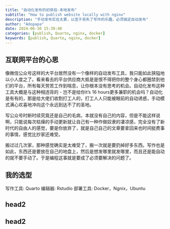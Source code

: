 ```yaml
---
title: "自动化发布的初体验-本地发布"
subtitle: "How to publish website locally with nginx"
description: "手动发布实在太累，以至于丧失了写作的乐趣，必须搞定自动发布"
author: "Adopapa"
date: 2024-06-30 15:39:40
categories: [publish, Quarto, nginx, docker]
keywords: [publish, Quarto, nginx, docker]
---
```


## 互联网平台的心思

像微信公众号这样的大平台居然没有一个像样的自动发布工具，我只能如此狭隘地以小人度之了。看来看去的平台供应商大抵是是恨不得把你的整个身心都圈禁到他们的平台，所有每天劳苦工作到喘息，让你根本没有思考的机会。自动化发布这种工具大概是与这种相违背的 - 岂不是给你it's 16 hours更多兼职的机会吗？自动化是有有的，那是给大佬们收割打工人的，打工人人只能被眼前的自动诱惑，手动模式满心欢喜地冲向这个永远到达不了的圣地。

写公众号时断时续究竟还是自己的毛病，本就没有自己的内容，但是不能这样说啊，只能说每次枯燥的手动更新就让自己有一种作做奴隶的凄凉感，完全没有了新时代的自由人的感觉，要是你放弃了，就是自己自己的文章要拿回来也时间挺费事的事情，感觉比抄家还难受。

搬过过几次家，那种感觉确实是太难受了，搬一次就是要扔掉好多东西。写作也是如此，东西还是要放在自己的地盘上，然后是想发哪里就发哪里，而且还是能自动的就不要手动了。于是编程这事就是要成了必须要解决的问题了。

## 我的选型

写作工具: Quarto 编辑器: Rstudio 部署工具: Docker，Ngnix，Ubuntu

## head2

## head2

